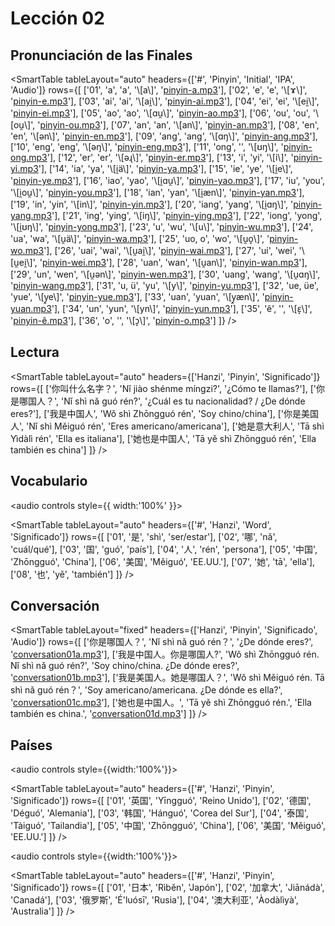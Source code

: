 # Lección 02

## Pronunciación de las Finales

<SmartTable 
  tableLayout="auto" 
  headers={['#', 'Pinyin', 'Initial', 'IPA', 'Audio']} 
  rows={[
    ['01', 'a', 'a', '\\[a\\]', '[pinyin-a.mp3](/idiomas/chino/audio/pinyin-a.mp3)'],
    ['02', 'e', 'e', '\\[ɤ\\]', '[pinyin-e.mp3](/idiomas/chino/audio/pinyin-e.mp3)'],
    ['03', 'ai', 'ai', '\\[ai̯\\]', '[pinyin-ai.mp3](/idiomas/chino/audio/pinyin-ai.mp3)'],
    ['04', 'ei', 'ei', '\\[ei̯\\]', '[pinyin-ei.mp3](/idiomas/chino/audio/pinyin-ei.mp3)'],
    ['05', 'ao', 'ao', '\\[ɑu̯\\]', '[pinyin-ao.mp3](/idiomas/chino/audio/pinyin-ao.mp3)'],
    ['06', 'ou', 'ou', '\\[ou̯\\]', '[pinyin-ou.mp3](/idiomas/chino/audio/pinyin-ou.mp3)'],
    ['07', 'an', 'an', '\\[an\\]', '[pinyin-an.mp3](/idiomas/chino/audio/pinyin-an.mp3)'],
    ['08', 'en', 'en', '\\[ən\\]', '[pinyin-en.mp3](/idiomas/chino/audio/pinyin-en.mp3)'],
    ['09', 'ang', 'ang', '\\[ɑŋ\\]', '[pinyin-ang.mp3](/idiomas/chino/audio/pinyin-ang.mp3)'],
    ['10', 'eng', 'eng', '\\[əŋ\\]', '[pinyin-eng.mp3](/idiomas/chino/audio/pinyin-eng.mp3)'],
    ['11', 'ong', '', '\\[ʊŋ\\]', '[pinyin-ong.mp3](/idiomas/chino/audio/pinyin-ong.mp3)'],
    ['12', 'er', 'er', '\\[əɻ\\]', '[pinyin-er.mp3](/idiomas/chino/audio/pinyin-er.mp3)'],
    ['13', 'i', 'yi', '\\[i\\]', '[pinyin-yi.mp3](/idiomas/chino/audio/pinyin-yi.mp3)'],
    ['14', 'ia', 'ya', '\\[i̯ä\\]', '[pinyin-ya.mp3](/idiomas/chino/audio/pinyin-ya.mp3)'],
    ['15', 'ie', 'ye', '\\[i̯e\\]', '[pinyin-ye.mp3](/idiomas/chino/audio/pinyin-ye.mp3)'],
    ['16', 'iao', 'yao', '\\[i̯ɑu̯\\]', '[pinyin-yao.mp3](/idiomas/chino/audio/pinyin-yao.mp3)'],
    ['17', 'iu', 'you', '\\[i̯ou̯\\]', '[pinyin-you.mp3](/idiomas/chino/audio/pinyin-you.mp3)'],
    ['18', 'ian', 'yan', '\\[i̯æn\\]', '[pinyin-yan.mp3](/idiomas/chino/audio/pinyin-yan.mp3)'],
    ['19', 'in', 'yin', '\\[in\\]', '[pinyin-yin.mp3](/idiomas/chino/audio/pinyin-yin.mp3)'],
    ['20', 'iang', 'yang', '\\[i̯ɑŋ\\]', '[pinyin-yang.mp3](/idiomas/chino/audio/pinyin-yang.mp3)'],
    ['21', 'ing', 'ying', '\\[iŋ\\]', '[pinyin-ying.mp3](/idiomas/chino/audio/pinyin-ying.mp3)'],
    ['22', 'iong', 'yong', '\\[i̯ʊŋ\\]', '[pinyin-yong.mp3](/idiomas/chino/audio/pinyin-yong.mp3)'],
    ['23', 'u', 'wu', '\\[u\\]', '[pinyin-wu.mp3](/idiomas/chino/audio/pinyin-wu.mp3)'],
    ['24', 'ua', 'wa', '\\[u̯ä\\]', '[pinyin-wa.mp3](/idiomas/chino/audio/pinyin-wa.mp3)'],
    ['25', 'uo, o', 'wo', '\\[u̯o̞\\]', '[pinyin-wo.mp3](/idiomas/chino/audio/pinyin-wo.mp3)'],
    ['26', 'uai', 'wai', '\\[u̯ai̯\\]', '[pinyin-wai.mp3](/idiomas/chino/audio/pinyin-wai.mp3)'],
    ['27', 'ui', 'wei', '\\[u̯ei̯\\]', '[pinyin-wei.mp3](/idiomas/chino/audio/pinyin-wei.mp3)'],
    ['28', 'uan', 'wan', '\\[u̯an\\]', '[pinyin-wan.mp3](/idiomas/chino/audio/pinyin-wan.mp3)'],
    ['29', 'un', 'wen', '\\[u̯ən\\]', '[pinyin-wen.mp3](/idiomas/chino/audio/pinyin-wen.mp3)'],
    ['30', 'uang', 'wang', '\\[u̯ɑŋ\\]', '[pinyin-wang.mp3](/idiomas/chino/audio/pinyin-wang.mp3)'],
    ['31', 'u, ü', 'yu', '\\[y\\]', '[pinyin-yu.mp3](/idiomas/chino/audio/pinyin-yu.mp3)'],
    ['32', 'ue, üe', 'yue', '\\[y̯e\\]', '[pinyin-yue.mp3](/idiomas/chino/audio/pinyin-yue.mp3)'],
    ['33', 'uan', 'yuan', '\\[y̯æn\\]', '[pinyin-yuan.mp3](/idiomas/chino/audio/pinyin-yuan.mp3)'],
    ['34', 'un', 'yun', '\\[yn\\]', '[pinyin-yun.mp3](/idiomas/chino/audio/pinyin-yun.mp3)'],
    ['35', 'ê', '', '\\[ɛ̝\\]', '[pinyin-ê.mp3](/idiomas/chino/audio/pinyin-ê.mp3)'],
    ['36', 'o', '', '\\[ɔ̝\\]', '[pinyin-o.mp3](/idiomas/chino/audio/pinyin-o.mp3)']
  ]} 
/>

## Lectura

<SmartTable 
  tableLayout="auto" 
  headers={['Hanzi', 'Pinyin', 'Significado']} 
  rows={[
    ['你叫什么名字？', 'Nǐ jiào shénme míngzi?', '¿Cómo te llamas?'],
    ['你是哪国人？', 'Nǐ shì nǎ guó rén?', '¿Cuál es tu nacionalidad? / ¿De dónde eres?'],
    ['我是中国人', 'Wǒ shì Zhōnɡɡuó rén', 'Soy chino/china'],
    ['你是美国人', 'Nǐ shì Měiɡuó rén', 'Eres americano/americana'],
    ['她是意大利人', 'Tā shì Yìdàlì rén', 'Ella es italiana'],
    ['她也是中国人', 'Tā yě shì Zhōnɡɡuó rén', 'Ella también es china']
  ]} 
/>

## Vocabulario

<audio controls style={{ width:'100%' }}>
    <source src="/idiomas/chino/audio/vocabulary02.mp3" type="audio/mpeg"/>
</audio>

<SmartTable
  tableLayout="auto"
  headers={['#', 'Hanzi', 'Word', 'Significado']}
  rows={[
    ['01', '是', 'shì', 'ser/estar'],
    ['02', '哪', 'nǎ', 'cuál/qué'],
    ['03', '国', 'guó', 'país'],
    ['04', '人', 'rén', 'persona'],
    ['05', '中国', 'Zhōnɡɡuó', 'China'],
    ['06', '美国', 'Měiɡuó', 'EE.UU.'],
    ['07', '她', 'tā', 'ella'],
    ['08', '也', 'yě', 'también']
  ]}
/>

## Conversación

<SmartTable 
  tableLayout="fixed" 
  headers={['Hanzi', 'Pinyin', 'Significado', 'Audio']} 
  rows={[
    ['你是哪国人？', 'Nǐ shì nǎ guó rén？', '¿De dónde eres?', '[conversation01a.mp3](/idiomas/chino/audio/conversation01a.mp3)'],
    ['我是中国人。你是哪国人?', 'Wǒ shì Zhōngguó rén. Nǐ shì nǎ guó rén?', 'Soy chino/china. ¿De dónde eres?', '[conversation01b.mp3](/idiomas/chino/audio/conversation01b.mp3)'],
    ['我是美国人。她是哪国人？', 'Wǒ shì Měiguó rén. Tā shì nǎ guó rén？', 'Soy americano/americana. ¿De dónde es ella?', '[conversation01c.mp3](/idiomas/chino/audio/conversation01c.mp3)'],
    ['她也是中国人。', 'Tā yě shì Zhōngguó rén.', 'Ella también es china.', '[conversation01d.mp3](/idiomas/chino/audio/conversation01d.mp3)']
  ]} 
/>

## Países

<audio controls style={{width:'100%'}}>
    <source src="/idiomas/chino/audio/countries01.mp3" type="audio/mpeg"/>
</audio>

<SmartTable 
  tableLayout="auto" 
  headers={['#', 'Hanzi', 'Pinyin', 'Significado']} 
  rows={[
    ['01', '英国', 'Yīngguó', 'Reino Unido'],
    ['02', '德国', 'Déguó', 'Alemania'],
    ['03', '韩国', 'Hánguó', 'Corea del Sur'],
    ['04', '泰国', 'Tàiguó', 'Tailandia'],
    ['05', '中国', 'Zhōnɡɡuó', 'China'],
    ['06', '美国', 'Měiɡuó', 'EE.UU.']
  ]} 
/>

<audio controls style={{width:'100%'}}>
    <source src="/idiomas/chino/audio/countries02.mp3" type="audio/mpeg"/>
</audio>

<SmartTable 
  tableLayout="auto" 
  headers={['#', 'Hanzi', 'Pinyin', 'Significado']} 
  rows={[
    ['01', '日本', 'Rìběn', 'Japón'],
    ['02', '加拿大', 'Jiānádà', 'Canadá'],
    ['03', '俄罗斯', 'É\'luósī', 'Rusia'],
    ['04', '澳大利亚', 'Àodàlìyà', 'Australia']
  ]} 
/>
